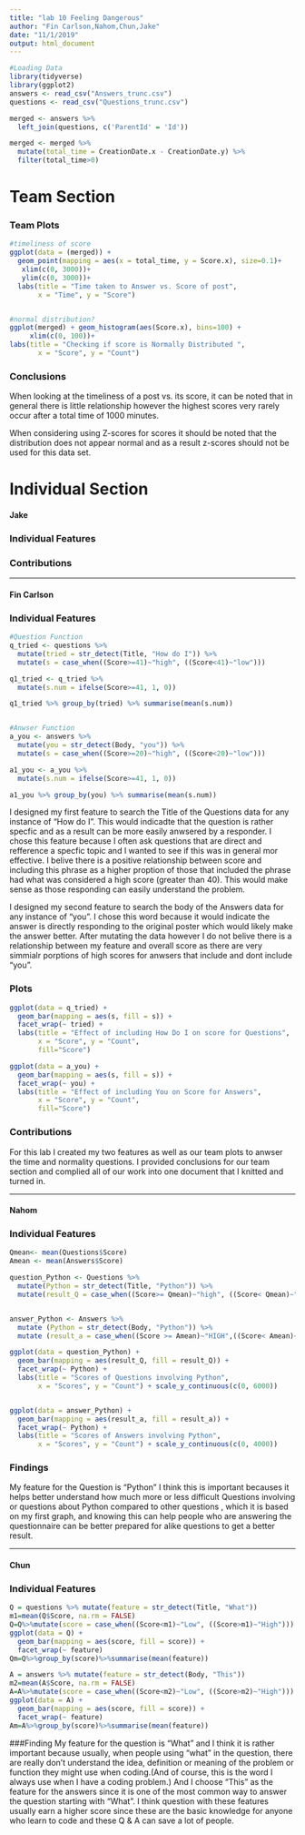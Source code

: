 ```yaml
---
title: "lab 10 Feeling Dangerous"
author: "Fin Carlson,Nahom,Chun,Jake"
date: "11/1/2019"
output: html_document
---
```


```r
#Loading Data
library(tidyverse)
library(ggplot2)
answers <- read_csv("Answers_trunc.csv")
questions <- read_csv("Questions_trunc.csv")

merged <- answers %>%
  left_join(questions, c('ParentId' = 'Id')) 

merged <- merged %>% 
  mutate(total_time = CreationDate.x - CreationDate.y) %>%
  filter(total_time>0)

```
# Team Section

### Team Plots

```r
#timeliness of score
ggplot(data = (merged)) + 
  geom_point(mapping = aes(x = total_time, y = Score.x), size=0.1)+
   xlim(c(0, 3000))+
   ylim(c(0, 3000))+
  labs(title = "Time taken to Answer vs. Score of post", 
       x = "Time", y = "Score")


#normal distribution?
ggplot(merged) + geom_histogram(aes(Score.x), bins=100) +
     xlim(c(0, 100))+
labs(title = "Checking if score is Normally Distributed ", 
       x = "Score", y = "Count")

```

### Conclusions

When looking at the timeliness of a post vs. its score, it can be noted that in general there is little relationship however the highest scores very rarely occur after a total time of 1000 minutes.

When considering using Z-scores for scores it should be noted that the distribution does not appear normal and as a result z-scores should not be used for this data set.



 
# Individual Section 

#### Jake

### Individual Features

### Contributions

----------------------------------

#### Fin Carlson

### Individual Features

```r
#Question Function
q_tried <- questions %>%
  mutate(tried = str_detect(Title, "How do I")) %>%
  mutate(s = case_when((Score>=41)~"high", ((Score<41)~"low")))

q1_tried <- q_tried %>% 
  mutate(s.num = ifelse(Score>=41, 1, 0))

q1_tried %>% group_by(tried) %>% summarise(mean(s.num))


#Anwser Function
a_you <- answers %>%
  mutate(you = str_detect(Body, "you")) %>%
  mutate(s = case_when((Score>=20)~"high", ((Score<20)~"low")))

a1_you <- a_you %>% 
  mutate(s.num = ifelse(Score>=41, 1, 0))

a1_you %>% group_by(you) %>% summarise(mean(s.num))
```

I designed my first feature to search the Title of the Questions data for any instance of "How do I". This would indicadte that the question is rather specfic and as a result can be more easily anwsered by a responder. I chose this feature because I often ask questions that are direct and refference a specfic topic and I wanted to see if this was in general mor effective. I belive there is a positive relationship between score and including this phrase as a higher proption of those that included the phrase had what was considered a high score (greater than 40). This would make sense as those responding can easily understand the problem.

I designed my second feature to search the body of the Answers data for any instance of "you". I chose this word because it would indicate the answer is directly responding to the original poster which would likely make the answer better. After mutating the data however I do not belive there is a relationship between my feature and overall score as there are very simmialr porptions of high scores for anwsers that include and dont include "you". 

### Plots

```r
ggplot(data = q_tried) +
  geom_bar(mapping = aes(s, fill = s)) +
  facet_wrap(~ tried) +
  labs(title = "Effect of including How Do I on score for Questions", 
       x = "Score", y = "Count",
       fill="Score")

ggplot(data = a_you) +
  geom_bar(mapping = aes(s, fill = s)) +
  facet_wrap(~ you) +
  labs(title = "Effect of including You on Score for Answers", 
       x = "Score", y = "Count",
       fill="Score")
```


### Contributions 

For this lab I created my two features as well as our team plots to anwser the time and normality questions. I provided conclusions for our team section and complied all of our work into one document that I knitted and turned in.

----------------------------------------------------------------

#### Nahom

### Individual Features

```r
Qmean<- mean(Questions$Score)
Amean <- mean(Answers$Score)

question_Python <- Questions %>%
  mutate(Python = str_detect(Title, "Python")) %>%
  mutate(result_Q = case_when((Score>= Qmean)~"high", ((Score< Qmean)~"low")))


answer_Python <- Answers %>% 
  mutate (Python = str_detect(Body, "Python")) %>%
  mutate (result_a = case_when((Score >= Amean)~"HIGH",((Score< Amean)~"low")))

```
```r
ggplot(data = question_Python) +
  geom_bar(mapping = aes(result_Q, fill = result_Q)) +
  facet_wrap(~ Python) +
  labs(title = "Scores of Questions involving Python", 
       x = "Scores", y = "Count") + scale_y_continuous(c(0, 6000))


ggplot(data = answer_Python) +
  geom_bar(mapping = aes(result_a, fill = result_a)) +
  facet_wrap(~ Python) +
  labs(title = "Scores of Answers involving Python", 
       x = "Scores", y = "Count") + scale_y_continuous(c(0, 4000))
```

### Findings

My feature for the Question is "Python" I think this is important becauses it helps better understand how much more or less difficult Questions involving or questions about Python compared to other questions , which it is based on my first graph, and knowing this can help people who are answering the questionnaire can be better prepared for alike questions to get a better result.

-----------------------------------

#### Chun

### Individual Features
```r

Q = questions %>% mutate(feature = str_detect(Title, "What"))
m1=mean(Q$Score, na.rm = FALSE)
Q=Q%>%mutate(score = case_when((Score<m1)~"Low", ((Score>m1)~"High")))
ggplot(data = Q) +
  geom_bar(mapping = aes(score, fill = score)) +
  facet_wrap(~ feature)
Qm=Q%>%group_by(score)%>%summarise(mean(feature))
```

```r
A = answers %>% mutate(feature = str_detect(Body, "This"))
m2=mean(A$Score, na.rm = FALSE)
A=A%>%mutate(score = case_when((Score<m2)~"Low", ((Score>m2)~"High")))
ggplot(data = A) +
  geom_bar(mapping = aes(score, fill = score)) +
  facet_wrap(~ feature)
Am=A%>%group_by(score)%>%summarise(mean(feature))
```
###Finding
My feature for the question is "What" and I think it is rather important because usually, when people using "what" in the question, there are really don't understand the idea, definition or meaning of the problem or function they might use when coding.(And of course, this is the word I always use when I have a coding problem.) And I choose "This" as the feature for the answers since it is one of the most common way to answer the question starting with "What". I think question with these features usually earn a higher score since these are the basic knowledge for anyone who learn to code and these Q & A can save a lot of people.

 
 
